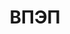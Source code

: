 ---
title: ВПЭП
summary: 'ЗАО «Воронежпромэнергопроект» - комплексная проектная организация, имеющая всех необходимых специалистов, выполняющая функции генерального проектировщика.'
Подробнее: 'https://voronezh.cataloxy.ru/firms/voronezhproekt.ru.htm'
category: 'Спонсоры'
cover:
  src: '/images/posts/sponsors/5.png'
  alt: 'Man with luggage'
  caption: 'Photo by <a href="https://unsplash.com/@andrewtneel" target="_blank" rel="noopener noreferrer">Andrew Neel</a> on Unsplash'
tags: ['Лидер',
    'Велоспорт',
    'ВелоЛидер',
    'Спорт',
    'Победа будет за нами',]
publishedAt: '2022/09/24'
externals:
  Medium: 'https://konstantinmuenster.medium.com/should-you-quit-your-job-for-your-side-project-ed77985431c'
---